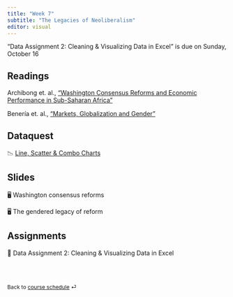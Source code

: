 ```yaml
---
title: "Week 7"
subtitle: "The Legacies of Neoliberalism"
editor: visual
---
```


::: callout-important
"Data Assignment 2: Cleaning & Visualizing Data in Excel" is due on Sunday, October 16
:::

## Readings

Archibong et. al., ["Washington Consensus Reforms and Economic Performance in Sub-Saharan Africa"](https://www.brookings.edu/wp-content/uploads/2021/02/Washington-Consensus-Reforms.pdf)

Benería et. al., ["Markets, Globalization and Gender"](https://eresgw-wrlc-org.proxygw.wrlc.org/x/docs/gelm/teitelbaum_emmanuel/LourdesChapter3.pdf)

## Dataquest

📉 [Line, Scatter & Combo Charts](https://app.dataquest.io/c/131/m/670/line%2C-scatter%2C-and-combo-charts/1/introduction)

## Slides

🖥️ Washington consensus reforms

🖥️ The gendered legacy of reform

## Assignments

🧮 Data Assignment 2: Cleaning & Visualizing Data in Excel

<br><br>

::: {style="font-size: 0.875em;"}
Back to [course schedule](/ "Course schedule") ⏎
:::
